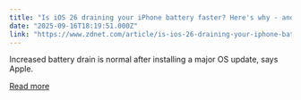 ```yaml
---
title: "Is iOS 26 draining your iPhone battery faster? Here's why - and what you can do"
date: "2025-09-16T18:19:51.000Z"
link: "https://www.zdnet.com/article/is-ios-26-draining-your-iphone-battery-faster-heres-why-and-what-you-can-do/"
---
```


Increased battery drain is normal after installing a major OS update, says Apple.

[Read more](https://www.zdnet.com/article/is-ios-26-draining-your-iphone-battery-faster-heres-why-and-what-you-can-do/)
